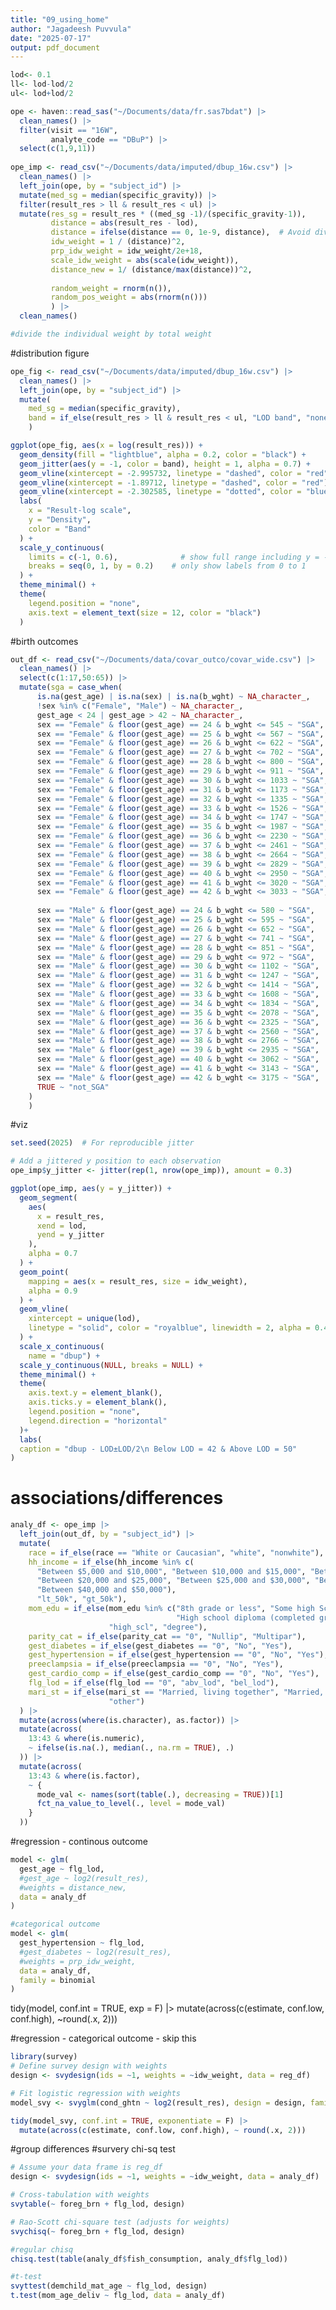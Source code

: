 ```yaml
---
title: "09_using_home"
author: "Jagadeesh Puvvula"
date: "2025-07-17"
output: pdf_document
---
```


```r
lod<- 0.1
ll<- lod-lod/2
ul<- lod+lod/2

ope <- haven::read_sas("~/Documents/data/fr.sas7bdat") |>
  clean_names() |>
  filter(visit == "16W",
         analyte_code == "DBuP") |>
  select(c(1,9,11))
  
ope_imp <- read_csv("~/Documents/data/imputed/dbup_16w.csv") |>
  clean_names() |>
  left_join(ope, by = "subject_id") |>
  mutate(med_sg = median(specific_gravity)) |>
  filter(result_res > ll & result_res < ul) |>
  mutate(res_sg = result_res * ((med_sg -1)/(specific_gravity-1)),
         distance = abs(result_res - lod),
         distance = ifelse(distance == 0, 1e-9, distance),  # Avoid division by zero
         idw_weight = 1 / (distance)^2,
         prp_idw_weight = idw_weight/2e+18,
         scale_idw_weight = abs(scale(idw_weight)),
         distance_new = 1/ (distance/max(distance))^2,
         
         random_weight = rnorm(n()),
         random_pos_weight = abs(rnorm(n()))
         ) |>
  clean_names()

#divide the individual weight by total weight
```

#distribution figure
```r
ope_fig <- read_csv("~/Documents/data/imputed/dbup_16w.csv") |>
  clean_names() |>
  left_join(ope, by = "subject_id") |>
  mutate(
    med_sg = median(specific_gravity),
    band = if_else(result_res > ll & result_res < ul, "LOD band", "none")
    ) 

ggplot(ope_fig, aes(x = log(result_res))) +
  geom_density(fill = "lightblue", alpha = 0.2, color = "black") +
  geom_jitter(aes(y = -1, color = band), height = 1, alpha = 0.7) +
  geom_vline(xintercept = -2.995732, linetype = "dashed", color = "red") +
  geom_vline(xintercept = -1.89712, linetype = "dashed", color = "red") +
  geom_vline(xintercept = -2.302585, linetype = "dotted", color = "blue") +
  labs(
    x = "Result-log scale",
    y = "Density",
    color = "Band"
  ) +
  scale_y_continuous(
    limits = c(-1, 0.6),              # show full range including y = -1
    breaks = seq(0, 1, by = 0.2)    # only show labels from 0 to 1
  ) +
  theme_minimal() +
  theme(
    legend.position = "none",
    axis.text = element_text(size = 12, color = "black")
  )

```



#birth outcomes
```r
out_df <- read_csv("~/Documents/data/covar_outco/covar_wide.csv") |>
  clean_names() |>
  select(c(1:17,50:65)) |>
  mutate(sga = case_when(
      is.na(gest_age) | is.na(sex) | is.na(b_wght) ~ NA_character_,
      !sex %in% c("Female", "Male") ~ NA_character_,
      gest_age < 24 | gest_age > 42 ~ NA_character_,
      sex == "Female" & floor(gest_age) == 24 & b_wght <= 545 ~ "SGA",
      sex == "Female" & floor(gest_age) == 25 & b_wght <= 567 ~ "SGA",
      sex == "Female" & floor(gest_age) == 26 & b_wght <= 622 ~ "SGA",
      sex == "Female" & floor(gest_age) == 27 & b_wght <= 702 ~ "SGA",
      sex == "Female" & floor(gest_age) == 28 & b_wght <= 800 ~ "SGA",
      sex == "Female" & floor(gest_age) == 29 & b_wght <= 911 ~ "SGA",
      sex == "Female" & floor(gest_age) == 30 & b_wght <= 1033 ~ "SGA",
      sex == "Female" & floor(gest_age) == 31 & b_wght <= 1173 ~ "SGA",
      sex == "Female" & floor(gest_age) == 32 & b_wght <= 1335 ~ "SGA",
      sex == "Female" & floor(gest_age) == 33 & b_wght <= 1526 ~ "SGA",
      sex == "Female" & floor(gest_age) == 34 & b_wght <= 1747 ~ "SGA",
      sex == "Female" & floor(gest_age) == 35 & b_wght <= 1987 ~ "SGA",
      sex == "Female" & floor(gest_age) == 36 & b_wght <= 2230 ~ "SGA",
      sex == "Female" & floor(gest_age) == 37 & b_wght <= 2461 ~ "SGA",
      sex == "Female" & floor(gest_age) == 38 & b_wght <= 2664 ~ "SGA",
      sex == "Female" & floor(gest_age) == 39 & b_wght <= 2829 ~ "SGA",
      sex == "Female" & floor(gest_age) == 40 & b_wght <= 2950 ~ "SGA",
      sex == "Female" & floor(gest_age) == 41 & b_wght <= 3020 ~ "SGA",
      sex == "Female" & floor(gest_age) == 42 & b_wght <= 3033 ~ "SGA",
      
      sex == "Male" & floor(gest_age) == 24 & b_wght <= 580 ~ "SGA",
      sex == "Male" & floor(gest_age) == 25 & b_wght <= 595 ~ "SGA",
      sex == "Male" & floor(gest_age) == 26 & b_wght <= 652 ~ "SGA",
      sex == "Male" & floor(gest_age) == 27 & b_wght <= 741 ~ "SGA",
      sex == "Male" & floor(gest_age) == 28 & b_wght <= 851 ~ "SGA",
      sex == "Male" & floor(gest_age) == 29 & b_wght <= 972 ~ "SGA",
      sex == "Male" & floor(gest_age) == 30 & b_wght <= 1102 ~ "SGA",
      sex == "Male" & floor(gest_age) == 31 & b_wght <= 1247 ~ "SGA",
      sex == "Male" & floor(gest_age) == 32 & b_wght <= 1414 ~ "SGA",
      sex == "Male" & floor(gest_age) == 33 & b_wght <= 1608 ~ "SGA",
      sex == "Male" & floor(gest_age) == 34 & b_wght <= 1834 ~ "SGA",
      sex == "Male" & floor(gest_age) == 35 & b_wght <= 2078 ~ "SGA",
      sex == "Male" & floor(gest_age) == 36 & b_wght <= 2325 ~ "SGA",
      sex == "Male" & floor(gest_age) == 37 & b_wght <= 2560 ~ "SGA",
      sex == "Male" & floor(gest_age) == 38 & b_wght <= 2766 ~ "SGA",
      sex == "Male" & floor(gest_age) == 39 & b_wght <= 2935 ~ "SGA",
      sex == "Male" & floor(gest_age) == 40 & b_wght <= 3062 ~ "SGA",
      sex == "Male" & floor(gest_age) == 41 & b_wght <= 3143 ~ "SGA",
      sex == "Male" & floor(gest_age) == 42 & b_wght <= 3175 ~ "SGA",
      TRUE ~ "not_SGA"
    )
    )
```

#viz
```r
set.seed(2025)  # For reproducible jitter

# Add a jittered y position to each observation
ope_imp$y_jitter <- jitter(rep(1, nrow(ope_imp)), amount = 0.3)

ggplot(ope_imp, aes(y = y_jitter)) +
  geom_segment(
    aes(
      x = result_res,
      xend = lod,
      yend = y_jitter
    ),
    alpha = 0.7
  ) +
  geom_point(
    mapping = aes(x = result_res, size = idw_weight),
    alpha = 0.9
  ) +
  geom_vline(
    xintercept = unique(lod),
    linetype = "solid", color = "royalblue", linewidth = 2, alpha = 0.4
  ) +
  scale_x_continuous(
    name = "dbup") +
  scale_y_continuous(NULL, breaks = NULL) +
  theme_minimal() +
  theme(
    axis.text.y = element_blank(),
    axis.ticks.y = element_blank(),
    legend.position = "none",
    legend.direction = "horizontal"
  )+
  labs(
  caption = "dbup - LOD±LOD/2\n Below LOD = 42 & Above LOD = 50"
)
```

# associations/differences
```r
analy_df <- ope_imp |>
  left_join(out_df, by = "subject_id") |>
  mutate(
    race = if_else(race == "White or Caucasian", "white", "nonwhite"),
    hh_income = if_else(hh_income %in% c(
      "Between $5,000 and $10,000", "Between $10,000 and $15,000", "Between $15,000 and $20,000",
      "Between $20,000 and $25,000", "Between $25,000 and $30,000", "Between $30,000 and $40,000",
      "Between $40,000 and $50,000"), 
      "lt_50k", "gt_50k"),
    mom_edu = if_else(mom_edu %in% c("8th grade or less", "Some high School (Grades 9, 10, 11, 12)",
                                     "High school diploma (completed grade 12)", "GED"),
                      "high_scl", "degree"),
    parity_cat = if_else(parity_cat == "0", "Nullip", "Multipar"),
    gest_diabetes = if_else(gest_diabetes == "0", "No", "Yes"),
    gest_hypertension = if_else(gest_hypertension == "0", "No", "Yes"),
    preeclampsia = if_else(preeclampsia == "0", "No", "Yes"),
    gest_cardio_comp = if_else(gest_cardio_comp == "0", "No", "Yes"),
    flg_lod = if_else(flg_lod == "0", "abv_lod", "bel_lod"),
    mari_st = if_else(mari_st == "Married, living together", "Married, living together",
                      "other")
  ) |>
  mutate(across(where(is.character), as.factor)) |>
  mutate(across(
    13:43 & where(is.numeric),
    ~ ifelse(is.na(.), median(., na.rm = TRUE), .)
  )) |>
  mutate(across(
    13:43 & where(is.factor),
    ~ {
      mode_val <- names(sort(table(.), decreasing = TRUE))[1]
      fct_na_value_to_level(., level = mode_val)
    }
  ))
```

#regression - continous outcome
```r
model <- glm(
  gest_age ~ flg_lod,
  #gest_age ~ log2(result_res),
  #weights = distance_new,
  data = analy_df
)

#categorical outcome
model <- glm(
  gest_hypertension ~ flg_lod,
  #gest_diabetes ~ log2(result_res),
  #weights = prp_idw_weight,
  data = analy_df,
  family = binomial
)
```


tidy(model, conf.int = TRUE, exp = F) |>
  mutate(across(c(estimate, conf.low, conf.high), ~round(.x, 2)))


#regression - categorical outcome - skip this
```r
library(survey)
# Define survey design with weights
design <- svydesign(ids = ~1, weights = ~idw_weight, data = reg_df)

# Fit logistic regression with weights
model_svy <- svyglm(cond_ghtn ~ log2(result_res), design = design, family = quasibinomial())

tidy(model_svy, conf.int = TRUE, exponentiate = F) |>
  mutate(across(c(estimate, conf.low, conf.high), ~ round(.x, 2)))
```

#group differences
#survery chi-sq test
```r
# Assume your data frame is reg_df
design <- svydesign(ids = ~1, weights = ~idw_weight, data = analy_df)

# Cross-tabulation with weights
svytable(~ foreg_brn + flg_lod, design)

# Rao-Scott chi-square test (adjusts for weights)
svychisq(~ foreg_brn + flg_lod, design)

#regular chisq
chisq.test(table(analy_df$fish_consumption, analy_df$flg_lod))

#t-test
svyttest(demchild_mat_age ~ flg_lod, design)
t.test(mom_age_deliv ~ flg_lod, data = analy_df)
```

